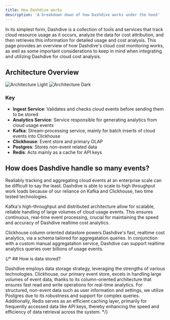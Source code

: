 ```yaml
---
title: How Dashdive works
description: 'A breakdown down of how Dashdive works under the hood'
---
```

In its simplest form, Dashdive is a collection of tools and services that track cloud resource usage as it occurs, analyze the data for cost attribution, and then retrieves this information for detailed usage and cost analysis. This page provides an overview of how Dashdive's cloud cost monitoring works, as well as some important considerations to keep in mind when integrating and utilizing Dashdive for cloud cost analysis.

## Architecture Overview

<img
  className="block dark:hidden w-full p-4"
  src="/images/light-arc.png"
  alt="Architecture Light"
/>
<img
  className="hidden dark:block w-full p-4"
  src="/images/dark-arc.png"
  alt="Architecture Dark"
/>

### Key

- **Ingest Service**: Validates and checks cloud events before sending them to be stored
- **Analytics Service**: Service responsible for generating analytics from cloud usage events
- **Kafka**: Stream-processing service, mainly for batch inserts of cloud events into Clickhouse
- **Clickhouse**: Event store and primary OLAP
- **Postgres**: Stores non-event related data
- **Redis**: Acts mainly as a cache for API keys

## How does Dashdive handle so many events?

Realiably tracking and aggregating cloud events at an enterprise scale can be difficult to say the least. Dashdive is able to scale to high throughput work loads because of our reliance on Kafka and Clickhouse, two time tested technologies.

Kafka's high-throughput and distributed architecture allow for scalable, reliable handling of large volumes of cloud usage events. This ensures continuous, real-time event processing, crucial for maintaining the speed and accuracy of Dashdive realtime cost analytics.

Clickhouse column oriented datastore powers Dashdive's fast, realtime cost analytics, via a schema tailored for aggregatation queries. In conjunction with a custom manual aggregatation service, Dashdive can support realtime analytics queries over billions of usage events.  


{/* ## How is data stored?

Dashdive employs data storage strategy, leveraging the strengths of various technologies. Clickhouse, our primary event store, excels in handling large volumes of event data, thanks to its column-oriented architecture that ensures fast read and write operations for real-time analytics. For structured, non-event data such as user information and settings, we utilize Postgres due to its robustness and support for complex queries. Additionally, Redis serves as an efficient caching layer, primarily for frequently accessed data like API keys, thereby enhancing the speed and efficiency of data retrieval across the system. */}
